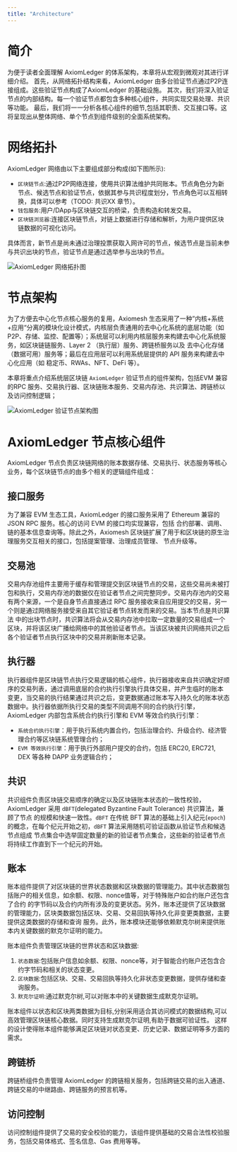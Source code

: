 ```yaml
---
title: "Architecture"
---
```


# 简介

为便于读者全面理解 AxiomLedger 的体系架构，本章将从宏观到微观对其进行详细介绍。
首先，从网络拓扑结构来看，AxiomLedger 由多台验证节点通过P2P连接组成。这些验证节点构成了AxiomLedger 的基础设施。 
其次，我们将深入验证节点的内部结构。每一个验证节点都包含多种核心组件，共同实现交易处理、共识等功能。
最后，我们将一一分析各核心组件的细节,包括其职责、交互接口等。这将呈现出从整体网络、单个节点到组件级别的全面系统架构。

# 网络拓扑

AxiomLedger 网络由以下主要组成部分构成(如下图所示):

- `区块链节点`:通过P2P网络连接，使用共识算法维护共同账本。节点角色分为新节点、候选节点和验证节点，依据其参与共识程度划分，节点角色可以互相转换，具体可以参考（TODO: 共识XX 章节）。
- `钱包服务`:用户/DApp与区块链交互的桥梁，负责构造和转发交易。
- `区块链浏览器`:连接区块链节点，对链上数据进行存储和解析，为用户提供区块链数据的可视化访问。

具体而言，新节点是尚未通过治理投票获取入网许可的节点，候选节点是当前未参与共识出块的节点，验证节点是通过选举参与出块的节点。

![AxiomLedger 网络拓扑图](../../images/system-design/axiomledger-topology-cn.png)


# 节点架构

为了方便去中心化节点核心服务的复用，Axiomesh 生态采用了一种”内核+系统+应用“分离的模块化设计模式，内核层负责通用的去中心化系统的底层功能（如
P2P、存储、监控、配置等）；系统层可以利用内核层服务来构建去中心化系统服务，如区块链链服务、Layer 2 （执行层）服务、跨链桥服务以及
去中心化存储（数据可用）服务等；最后在应用层可以利用系统层提供的 API 服务来构建去中心化应用（如 稳定币、RWAs、NFT、DeFi 等）。

本章将重点介绍系统层区块链 `AxiomLedger` 验证节点的组件架构，包括EVM 兼容的RPC 服务、交易执行器、区块链账本服务、交易内存池、共识算法、跨链桥以及访问控制逻辑；

![AxiomLedger 验证节点架构图](../../images/system-design/axiomledger-architecture-cn.png)

# AxiomLedger 节点核心组件

AxiomLedger 节点负责区块链网络的账本数据存储、交易执行、状态服务等核心业务，每个区块链节点的由多个相关的逻辑组件组成：

## 接口服务

为了兼容 EVM 生态工具，AxiomLedger 的接口服务采用了 Ethereum 兼容的 JSON RPC 服务。核心的访问 EVM 的接口均实现兼容，包括
合约部署、调用、链的基本信息查询等。除此之外，Axiomesh 区块链扩展了用于和区块链的原生治理服务交互相关的接口，包括提案管理、治理成员管理、
节点升级等。

## 交易池

交易内存池组件主要用于缓存和管理提交到区块链节点的交易，这些交易尚未被打包和执行，交易内存池的数据仅在验证者节点之间完整同步。交易内存池内的交易
有两个来源，一个是自身节点直接通过 RPC 服务接收来自应用提交的交易，另一个则是通过网络服务接受来自其它验证者节点转发而来的交易。当本节点是共识算法
中的出块节点时，共识算法将会从交易内存池中拉取一定数量的交易组成一个区块，并将该区块广播给网络中的其他验证者节点。当该区块被共识网络共识之后
各个验证者节点执行区块中的交易并刷新账本记录。

## 执行器

执行器组件是区块链节点执行交易逻辑的核心组件，执行器接收来自共识确定好顺序的交易列表，通过调用底层的合约执行引擎执行具体交易，并产生临时的账本
变更，当交易的执行结果通过共识之后，变更数据通过账本写入持久化的账本状态数据中。执行器依据所执行交易的类型不同调用不同的合约执行引擎，AxiomLedger
内部包含系统合约执行引擎和 EVM 等效合约执行引擎：

* `系统合约执行引擎`：用于执行系统内置合约，包括治理合约、升级合约、经济管理合约等区块链系统管理合约；
* `EVM 等效执行引擎`：用于执行外部用户提交的合约，包括 ERC20, ERC721, DEX 等各种 DAPP 业务逻辑合约；

## 共识

共识组件负责区块链交易顺序的确定以及区块链账本状态的一致性校验，AxiomLedger 采用 `dBFT`(delegated Byzantine Fault Tolerance) 共识算法，兼顾了节点
的规模和快速一致性。`dBFT` 在传统 BFT 算法的基础上引入纪元(`epoch`)的概念，在每个纪元开始之初，`dBFT` 算法采用随机可验证函数从验证节点和候选节点组成
节点集合中选举固定数量的新的验证者节点集合，这些新的验证者节点将持续工作直到下一个纪元的开始。

## 账本

账本组件提供了对区块链的世界状态数据和区块数据的管理能力。其中状态数据包括账户的相关信息，如余额、权限、nonce值等，对于特殊账户如合约账户还包含了合约
的字节码以及合约内所有涉及的变更状态。另外，账本还提供了区块数据的管理能力，区块类数据包括区块、交易、交易回执等持久化非变更类数据，主要提供这类数据的存储和查询
服务。此外，账本模块还能够依赖默克尔树来提供账本内关键数据的默克尔证明的能力。

账本组件负责管理区块链的世界状态和区块数据:

1. `状态数据`:包括账户信息如余额、权限、nonce等，对于智能合约账户还包含合约字节码和相关的状态变更。
2. `区块数据`:包括区块、交易、交易回执等持久化非状态变更数据，提供存储和查询服务。
3. `默克尔证明`:通过默克尔树,可以对账本中的关键数据生成默克尔证明。

账本组件以状态和区块两类数据为目标,分别采用适合其访问模式的数据结构,可以高效管理区块链核心数据。同时支持生成默克尔证明,有助于数据可验证性。
这样的设计使得账本组件能够满足区块链对状态变更、历史记录、数据证明等多方面的需求。

## 跨链桥

跨链桥组件负责管理 AxiomLedger 的跨链相关服务，包括跨链交易的出入通道、跨链交易的中继路由、跨链服务的预言机等。

## 访问控制

访问控制组件提供了交易的安全校验的能力，该组件提供基础的交易合法性校验服务，包括交易体格式、签名信息、Gas 费用等等。